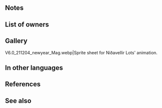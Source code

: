 {{Weapon Infobox
|tagid=SID_ニザヴェリルの箱
|intID=2894
|image=wep_mg167
|exclusive=1
|weaponType=Blue Tome
|cost=400
|might=14
|range=2
|effect=Grants Atk+3. Enables【Canto (２)】during turns 1 through 4. At the start of turn 4, grants Special cooldown count-3 to unit. At start of combat, if unit's HP ≥ 25%, grants Atk/Spd+6 to unit during combat.<br><br>【Canto (２)】<br>After an attack, Assist skill, or structure destruction, unit can move ２ space(s).<br><br>(Unit moves according to movement type. Once per turn. Cannot attack or assist. Only highest value applied. Does not stack. After moving, if a skill that grants another action would be triggered (like with Galeforce), Canto will trigger after the granted action. Unit's base movement has no effect on movement granted. Cannot warp (using skills like Wings of Mercy) a distance greater than unit would be able to move with normal Canto movement.)
|statModifiers=0,17,0,0,0
|required=Thoron;Shine
|properties=
}}
==Notes==
{{Canto|2}}
{{Start of turn Special modification}}
{{Combat boosts}}
==List of owners==
{{Skill Hero List}}
==Gallery==
<gallery>
V6.0_211204_newyear_Mag.webp|Sprite sheet for Niðavellir Lots' animation.
</gallery>
==In other languages==
{{OtherLanguages
|japanese=ニザヴェリルの箱
|german=Niðavellir-Orakel
|spanishEU=Fortuna Niðavellir
|spanishLA=Fortuna Niðavellir
|french=Destin Niðavellir
|italian=Sorte Niðavellir
|chineseTW=尼德威阿爾之箱
|portuguese=Fortuna Niðavellir
}}
==References==
<references/>
==See also==
{{See also skills|cond=Description LIKE '%【Canto (２)】%' OR Description LIKE '%Enables【Canto (_)】during turns 1 through 4%' OR Description LIKE '%if unit_s HP ≥%Atk/Spd+% during combat%'|columns=3|limit=15}}
{{Weapons Navbox}}